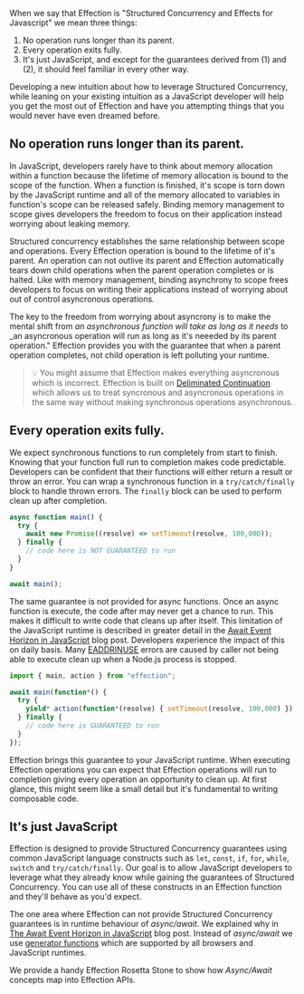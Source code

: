 When we say that Effection is "Structured Concurrency and Effects for Javascript" we mean three things:

1. No operation runs longer than its parent.
2. Every operation exits fully.
3. It's just JavaScript, and except for the guarantees derived from (1) and (2), it should feel familiar in every other 
way.

Developing a new intuition about how to leverage Structured Concurrency, while leaning on your existing intuition as a 
JavaScript developer will help you get the most out of Effection and have you attempting things that you would never 
have even dreamed before.

## No operation runs longer than its parent.

In JavaScript, developers rarely have to think about memory allocation within a function because the lifetime of memory
allocation is bound to the scope of the function. When a function is finished, it's scope is torn down by the JavaScript 
runtime and all of the memory allocated to variables in function's scope can be released safely. Binding memory
management to scope gives developers the freedom to focus on their application instead worrying about leaking memory. 

Structured concurrency establishes the same relationship between scope and operations. Every Effection operation is 
bound to the lifetime of it's parent. An operation can not outlive its parent and Effection automatically tears down
child operations when the parent operation completes or is halted. Like with memory management, binding asynchrony to
scope frees developers to focus on writing their applications instead of worrying about out of control asyncronous
operations.

The key to the freedom from worrying about asyncrony is to make the mental shift from _an asynchronous function will
take as long as it needs_ to _an asyncronous operation will run as long as it's neeeded by its parent operation." 
Effection provides you with the guarantee that when a parent operation completes, not child operation is left polluting
your runtime.

> 💡 You might assume that Effection makes everything asyncronous which is incorrect. Effection is built on 
[Deliminated Continuation][delimited-continuation-repo] which allows us to treat syncronous and asyncronous 
operations in the same way without making synchronous operations asynchronous.

## Every operation exits fully.

We expect synchronous functions to run completely from start to finish. Knowing that your function full run to 
completion makes code predictable. Developers can be confident that their functions will either return a result or 
throw an error. You can wrap a synchronous function in a `try/catch/finally` block to handle thrown errors. The 
`finally` block can be used to perform clean up after completion.

```ts
async function main() {
  try {
    await new Promise((resolve) => setTimeout(resolve, 100,000));
  } finally {
    // code here is NOT GUARANTEED to run
  }
}

await main();
```

The same guarantee is not provided for async functions. Once an async function is execute, the code after may never get 
a chance to run. This makes it difficult to write code that cleans up after itself. This limitation of the JavaScript 
runtime is described in greater detail in the [Await Event Horizon in JavaScript][await-event-horizon] blog post. 
Developers experience the impact of this on daily basis. Many [EADDRINUSE][eaddrinuse-error] errors are caused by caller
not being able to execute clean up when a Node.js process is stopped.

```ts
import { main, action } from "effection";

await main(function*() {
  try {
    yield* action(function*(resolve) { setTimeout(resolve, 100,000) });
  } finally {
    // code here is GUARANTEED to run
  }
});
```

Effection brings this guarantee to your JavaScript runtime. When executing Effection operations you can expect that 
Effection operations will run to completion giving every operation an opportunity to clean up. At first glance, this
might seem like a small detail but it's fundamental to writing composable code. 

## It's just JavaScript

Effection is designed to provide Structured Concurrency guarantees using common JavaScript language constructs such as 
`let`, `const`, `if`, `for`, `while`, `switch` and `try/catch/finally`. Our goal is to allow JavaScript developers to 
leverage what they already know while gaining the guarantees of Structured Concurrency. You can use all of these 
constructs in an Effection function and they'll behave as you'd expect.

The one area where Effection can not provide Structured Concurrency guarantees is in runtime behaviour of _async/await_. 
We explained why in [The Await Event Horizon in JavaScript][await-event-horizon] blog post. Instead of _async/await_ we 
use [generator functions][generator-functions] which are supported by all browsers and JavaScript runtimes.

We provide a handy Effection Rosetta Stone to show how _Async/Await_ concepts map into Effection APIs.

[generator-functions]: https://developer.mozilla.org/en-US/docs/Web/JavaScript/Reference/Statements/function*
[await-event-horizon]: https://frontside.com/blog/2023-12-11-await-event-horizon/
[delimited-continuation-repo]: https://github.com/thefrontside/continuation
[eaddrinuse-error]: https://stackoverflow.com/questions/14790910/stop-all-instances-of-node-js-server
